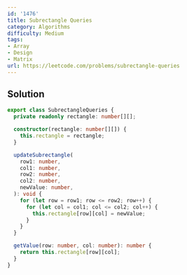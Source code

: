 ```yaml
---
id: '1476'
title: Subrectangle Queries
category: Algorithms
difficulty: Medium
tags:
- Array
- Design
- Matrix
url: https://leetcode.com/problems/subrectangle-queries
---
```


## Solution

```typescript filename="solution.ts" copy
export class SubrectangleQueries {
  private readonly rectangle: number[][];

  constructor(rectangle: number[][]) {
    this.rectangle = rectangle;
  }

  updateSubrectangle(
    row1: number,
    col1: number,
    row2: number,
    col2: number,
    newValue: number,
  ): void {
    for (let row = row1; row <= row2; row++) {
      for (let col = col1; col <= col2; col++) {
        this.rectangle[row][col] = newValue;
      }
    }
  }

  getValue(row: number, col: number): number {
    return this.rectangle[row][col];
  }
}
```

